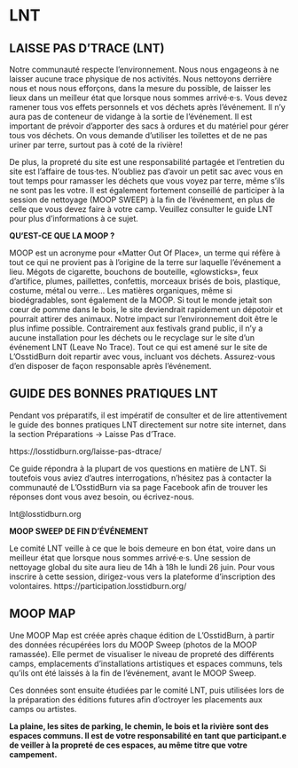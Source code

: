 # LNT {-}


<h2><span> LAISSE PAS D'TRACE (LNT) </span></h2> 


Notre communauté respecte l'environnement. Nous nous engageons à ne laisser aucune trace physique de nos activités. Nous nettoyons derrière nous et nous nous efforçons, dans la mesure du possible, de laisser les lieux dans un meilleur état que lorsque nous sommes arrivé·e·s. Vous devez ramener tous vos effets personnels et vos déchets après l'événement. Il n'y aura pas de conteneur de vidange à la sortie de l'événement. Il est important de prévoir d'apporter des sacs à ordures et du matériel pour gérer tous vos déchets. On vous demande d'utiliser les toilettes et de ne pas uriner par terre, surtout pas à coté de la rivière!


De plus, la propreté du site est une responsabilité partagée et l'entretien du site est l'affaire de tous·tes. N'oubliez pas d'avoir un petit sac avec vous en tout temps pour ramasser les déchets que vous voyez par terre, même s'ils ne sont pas les votre. Il est également fortement conseillé de participer à la session de nettoyage (MOOP SWEEP) à la fin de l'événement, en plus de celle que vous devez faire à votre camp. Veuillez consulter le guide LNT pour plus d'informations à ce sujet.


**QU'EST-CE QUE LA MOOP ?**

MOOP est un acronyme pour «Matter Out Of Place», un terme qui réfère à tout ce qui ne provient pas à l’origine de la terre sur laquelle l’événement a lieu. 
Mégots de cigarette, bouchons de bouteille, «glowsticks», feux d’artifice, plumes, paillettes, confettis, morceaux brisés de bois, plastique, costume, métal ou verre…
Les matières organiques, même si biodégradables, sont également de la MOOP. Si tout le monde jetait son cœur de pomme dans le bois, le site deviendrait rapidement un dépotoir et pourrait attirer des animaux. Notre impact sur l’environnement doit être le plus infime possible.
Contrairement aux festivals grand public, il n’y a aucune installation pour les déchets ou le recyclage sur le site d’un événement LNT (Leave No Trace). Tout ce qui est amené sur le site de L’OsstidBurn doit repartir avec vous, incluant vos déchets. Assurez-vous d’en disposer de façon responsable après l’événement.

<h2><span>GUIDE DES BONNES PRATIQUES LNT </span></h2>

Pendant vos préparatifs, il est impératif de consulter et de lire attentivement le guide des bonnes pratiques LNT directement sur notre site internet, dans la section Préparations -> Laisse Pas d'Trace.

https://losstidburn.org/laisse-pas-dtrace/

Ce guide répondra à la plupart de vos questions en matière de LNT. Si toutefois vous aviez d’autres interrogations, n'hésitez pas à contacter la communauté de L'OsstidBurn via sa page Facebook afin de trouver les réponses dont vous avez besoin, ou écrivez-nous.

lnt@losstidburn.org 

**MOOP SWEEP DE FIN D'ÉVÉNEMENT**

Le comité LNT veille à ce que le bois demeure en bon état, voire dans un meilleur état que lorsque nous sommes arrivé·e·s. 
Une session de nettoyage global du site aura lieu de 14h à 18h le lundi 26 juin. Pour vous inscrire à cette session, dirigez-vous vers la plateforme d’inscription des volontaires.
https://participation.losstidburn.org/

<h2><span>MOOP MAP</span></h2>

Une MOOP Map est créée après chaque édition de L’OsstidBurn, à partir des données récupérées lors du MOOP Sweep (photos de la MOOP ramassée). Elle permet de visualiser le niveau de propreté des différents camps, emplacements d’installations artistiques et espaces communs, tels qu’ils ont été laissés à la fin de l’événement, avant le MOOP Sweep.

Ces données sont ensuite étudiées par le comité LNT, puis utilisées lors de la préparation des éditions futures afin d’octroyer les placements aux camps ou artistes.

**La plaine, les sites de parking, le chemin, le bois et la rivière sont des espaces communs. Il est de votre responsabilité en tant que participant.e de veiller à la propreté de ces espaces, au même titre que votre campement.**
